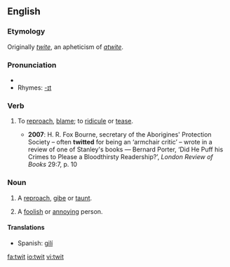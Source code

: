 ==English==
===Etymology===
Originally ''[[twite]]'', an apheticism of ''[[atwite]]''.

===Pronunciation===
*{{IPA|/twɪt/}}
*Rhymes: [[Rhymes:English:-ɪt|-ɪt]]

===Verb===
{{en-verb|twit|t|ing}}

# {{transitive}} To [[reproach]], [[blame]]; to [[ridicule]] or [[tease]].
#*'''2007''': H. R. Fox Bourne, secretary of the Aborigines' Protection Society – often '''twitted''' for being an ‘armchair critic’ – wrote in a review of one of Stanley's books — Bernard Porter, ‘Did He Puff his Crimes to Please a Bloodthirsty Readership?’, ''London Review of Books'' 29:7, p. 10

===Noun===
{{en-noun}}

# A [[reproach]], [[gibe]] or [[taunt]].
# {{UK}} A [[foolish]] or [[annoying]] person.

====Translations====
{{trans-top|a reproach, gibe or taunt}}
{{trans-mid}}
{{trans-bottom}}

{{trans-top|(''UK'') a foolish or annoying person}}
{{trans-mid}}
*Spanish: [[gilí]] {{mf}}
{{trans-bottom}}

[[fa:twit]]
[[io:twit]]
[[vi:twit]]